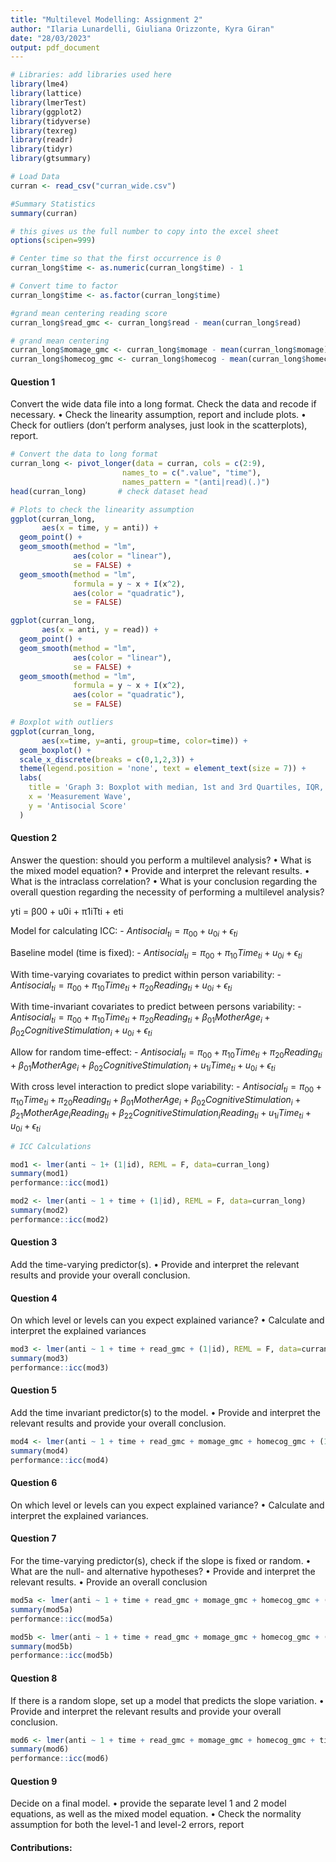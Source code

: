 ```yaml
---
title: "Multilevel Modelling: Assignment 2"
author: "Ilaria Lunardelli, Giuliana Orizzonte, Kyra Giran"
date: "28/03/2023"
output: pdf_document
---
```

```r
# Libraries: add libraries used here
library(lme4)
library(lattice)
library(lmerTest)
library(ggplot2)
library(tidyverse)
library(texreg)
library(readr)
library(tidyr)
library(gtsummary)
```
```r
# Load Data
curran <- read_csv("curran_wide.csv")

#Summary Statistics 
summary(curran)

# this gives us the full number to copy into the excel sheet
options(scipen=999)   

# Center time so that the first occurrence is 0
curran_long$time <- as.numeric(curran_long$time) - 1

# Convert time to factor
curran_long$time <- as.factor(curran_long$time)

#grand mean centering reading score 
curran_long$read_gmc <- curran_long$read - mean(curran_long$read)

# grand mean centering 
curran_long$momage_gmc <- curran_long$momage - mean(curran_long$momage)
curran_long$homecog_gmc <- curran_long$homecog - mean(curran_long$homecog)

```

#### Question 1

Convert the wide data file into a long format. Check the data and recode if necessary.
• Check the linearity assumption, report and include plots.
• Check for outliers (don’t perform analyses, just look in the scatterplots), report.

```r

# Convert the data to long format
curran_long <- pivot_longer(data = curran, cols = c(2:9),                   
                         names_to = c(".value", "time"),                   
                         names_pattern = "(anti|read)(.)")
head(curran_long)       # check dataset head

# Plots to check the linearity assumption
ggplot(curran_long,
       aes(x = time, y = anti)) +
  geom_point() +
  geom_smooth(method = "lm",
              aes(color = "linear"),
              se = FALSE) +
  geom_smooth(method = "lm",
              formula = y ~ x + I(x^2),
              aes(color = "quadratic"),
              se = FALSE) 

ggplot(curran_long,
       aes(x = anti, y = read)) +
  geom_point() +
  geom_smooth(method = "lm",
              aes(color = "linear"),
              se = FALSE) +
  geom_smooth(method = "lm",
              formula = y ~ x + I(x^2),
              aes(color = "quadratic"),
              se = FALSE) 

# Boxplot with outliers
ggplot(curran_long,
       aes(x=time, y=anti, group=time, color=time)) + 
  geom_boxplot() +
  scale_x_discrete(breaks = c(0,1,2,3)) + 
  theme(legend.position = 'none', text = element_text(size = 7)) +
  labs(
    title = 'Graph 3: Boxplot with median, 1st and 3rd Quartiles, IQR, and outliers of antisocial scores by measurement wave',
    x = 'Measurement Wave',
    y = 'Antisocial Score'
  )
```

#### Question 2

Answer the question: should you perform a multilevel analysis?
• What is the mixed model equation?
• Provide and interpret the relevant results.
• What is the intraclass correlation?
• What is your conclusion regarding the overall question regarding the necessity of performing a multilevel analysis?

yti = β00 + u0i + π1iTti + eti

Model for calculating ICC:
- $Antisocial_{ti} = \pi_{00} + u_{0i} + \epsilon_{ti}$

Baseline model (time is fixed): 
- $Antisocial_{ti} = \pi_{00} + \pi_{10}Time_{ti} + u_{0i} + \epsilon_{ti}$

With time-varying covariates to predict within person variability:
- $Antisocial_{ti} = \pi_{00} + \pi_{10}Time_{ti} + \pi_{20}Reading_{ti} + u_{0i} + \epsilon_{ti}$

With time-invariant covariates to predict between persons variability:
- $Antisocial_{ti} = \pi_{00} + \pi_{10}Time_{ti} + \pi_{20}Reading_{ti} + \beta_{01}MotherAge_{i} + \beta_{02}CognitiveStimulation_{i} + u_{0i} + \epsilon_{ti}$

Allow for random time-effect:
- $Antisocial_{ti} = \pi_{00} + \pi_{10}Time_{ti} + \pi_{20}Reading_{ti} + \beta_{01}MotherAge_{i} + \beta_{02}CognitiveStimulation_{i} + u_{1i}Time_{ti} + u_{0i} + \epsilon_{ti}$

With cross level interaction to predict slope variability:
- $Antisocial_{ti} = \pi_{00} + \pi_{10}Time_{ti} + \pi_{20}Reading_{ti} + \beta_{01}MotherAge_{i} + \beta_{02}CognitiveStimulation_{i} + \beta_{21}MotherAge_{i}Reading_{ti} + \beta_{22}CognitiveStimulation_{i}Reading_{ti} + u_{1i}Time_{ti} + u_{0i} + \epsilon_{ti}$

```r
# ICC Calculations 

mod1 <- lmer(anti ~ 1+ (1|id), REML = F, data=curran_long)
summary(mod1)
performance::icc(mod1)

```
```r

mod2 <- lmer(anti ~ 1 + time + (1|id), REML = F, data=curran_long)
summary(mod2)
performance::icc(mod2)

```
#### Question 3

Add the time-varying predictor(s).
• Provide and interpret the relevant results and provide your overall conclusion.

#### Question 4

On which level or levels can you expect explained variance?
• Calculate and interpret the explained variances

```r

mod3 <- lmer(anti ~ 1 + time + read_gmc + (1|id), REML = F, data=curran_long)
summary(mod3)
performance::icc(mod3)

```

#### Question 5

Add the time invariant predictor(s) to the model.
• Provide and interpret the relevant results and provide your overall conclusion.

```r

mod4 <- lmer(anti ~ 1 + time + read_gmc + momage_gmc + homecog_gmc + (1|id), REML = F, data=curran_long)
summary(mod4)
performance::icc(mod4)

```

#### Question 6

On which level or levels can you expect explained variance?
• Calculate and interpret the explained variances.

#### Question 7

For the time-varying predictor(s), check if the slope is fixed or random.
• What are the null- and alternative hypotheses?
• Provide and interpret the relevant results.
• Provide an overall conclusion

```r

mod5a <- lmer(anti ~ 1 + time + read_gmc + momage_gmc + homecog_gmc + (1 + time|id), REML = F, data=curran_long)
summary(mod5a)
performance::icc(mod5a)

```
```r

mod5b <- lmer(anti ~ 1 + time + read_gmc + momage_gmc + homecog_gmc + (1 + read|id), REML = F, data=curran_long)
summary(mod5b)
performance::icc(mod5b)

```

#### Question 8

If there is a random slope, set up a model that predicts the slope variation.
• Provide and interpret the relevant results and provide your overall conclusion.

```r

mod6 <- lmer(anti ~ 1 + time + read_gmc + momage_gmc + homecog_gmc + time*read_gmc+ (time|id), REML = F, data=curran_long)
summary(mod6)
performance::icc(mod6)

```

#### Question 9

Decide on a final model.
• provide the separate level 1 and 2 model equations, as well as the mixed model equation.
• Check the normality assumption for both the level-1 and level-2 errors, report


#### Contributions:\
\